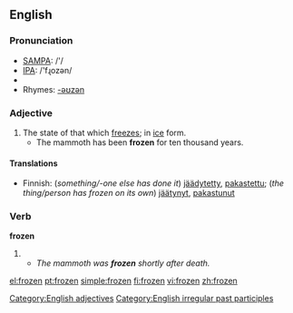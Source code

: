 ==English==

===Pronunciation===
*[[w:SAMPA|SAMPA]]: /'/
*[[w:IPA|IPA]]: /'fɻozən/
*{{audio|en-us-frozen.ogg|Audio (US)}}
*Rhymes: [[Rhymes:English:-əʊzən|-əʊzən]]

===Adjective===
{{en-adj}}
# The state of that which [[freeze]]s; in [[ice]] form.
#* The mammoth has been '''frozen''' for ten thousand years.

====Translations====
*Finnish: (''something/-one else has done it'') [[jäädytetty]], [[pakastettu]]; (''the thing/person has frozen on its own'') [[jäätynyt]], [[pakastunut]]
[[Category:English adjectives]]
===Verb===
'''frozen'''
# {{past participle of|[[freeze]]}}
#*''The mammoth was '''frozen''' shortly after death.''

[[Category:English irregular past participles]]

[[el:frozen]]
[[pt:frozen]]
[[simple:frozen]]
[[fi:frozen]]
[[vi:frozen]]
[[zh:frozen]]
